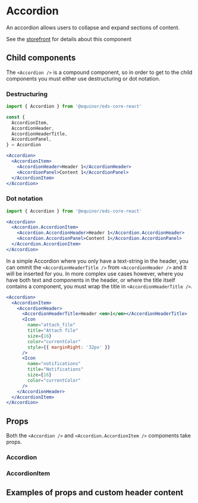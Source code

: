 
# Accordion

<Typography variant="ingress">An accordion allows users to collapse and expand sections of content.</Typography>

See the [storefront](https://eds.equinor.com/components/accordion/) for details about this component

<Preview withToolbar withSource="open">
  <Story name="Accordion header" id="components-accordion--simple" />
</Preview>

## Child components

The `<Accordion />` is a compound component, so in order to get to the child components you must either use destructuring or dot notation. 

### Destructuring

```jsx
import { Accordion } from '@equinor/eds-core-react'

const {
  AccordionItem,
  AccordionHeader,
  AccordionHeaderTitle,
  AccordionPanel,
} = Accordion

<Accordion>
  <AccordionItem>
    <AccordionHeader>Header 1</AccordionHeader>
    <AccordionPanel>Content 1</AccordionPanel>
  </AccordionItem>
</Accordion>
```

### Dot notation

```jsx
import { Accordion } from '@equinor/eds-core-react'

<Accordion>
  <Accordion.AccordionItem>
    <Accordion.AccordionHeader>Header 1</Accordion.AccordionHeader>
    <Accordion.AccordionPanel>Content 1</Accordion.AccordionPanel>
  </Accordion.AccordionItem>
</Accordion>
```

In a simple Accordion where you only have a text-string in the header, you can ommit the `<AccordionHeaderTitle />` from `<AccordionHeader />` and it will be inserted for you. In more complex use cases however, where you have both text and components in the header, or where the title itself contains a component, you must wrap the title in `<AccordionHeaderTitle />`.

```jsx
<Accordion>
  <AccordionItem>
    <AccordionHeader>
      <AccordionHeaderTitle>Header <em>1</em></AccordionHeaderTitle>
      <Icon
        name="attach_file"
        title="Attach file"
        size={16}
        color="currentColor"
        style={{ marginRight: '32px' }}
      />
      <Icon
        name="notifications"
        title="Notifications"
        size={16}
        color="currentColor"
      />
    </AccordionHeader>
  </AccordionItem>
</Accordion>
```

## Props

Both the `<Accordion />` and `<Accordion.AccordionItem />` components take props.

### Accordion

<Props of={Accordion} />

### AccordionItem

<Props of={Accordion.AccordionItem} />

## Examples of props and custom header content

<Preview>
  <Story name="Accordion variants" id="components-accordion--header" />
</Preview>


